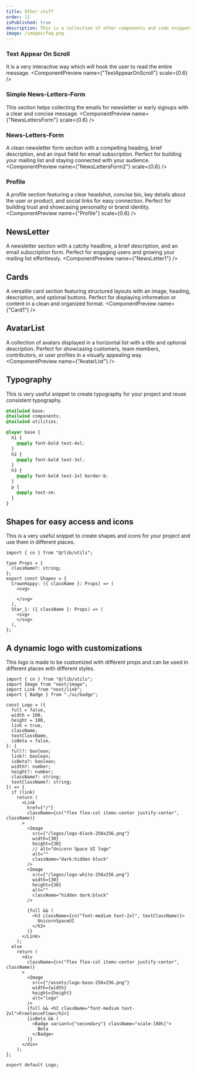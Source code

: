 ```yaml
---
title: Other stuff
order: 11
isPublished: true
description: This is a collection of other components and code snippets that are very useful in your project.
image: /images/faq.png
---
```


### Text Appear On Scroll
It is a very interactive way which will hook the user to read the entire message.
<ComponentPreview name={"TextAppearOnScroll"} scale={0.6} />

### Simple News-Letters-Form
This section helps collecting the emails for newsletter or early signups with a clear and concise message.
<ComponentPreview name={"NewsLettersForm"} scale={0.6} />

### News-Letters-Form
A clean newsletter form section with a compelling heading, brief description, and an input field for email subscription. Perfect for building your mailing list and staying connected with your audience.
<ComponentPreview name={"NewsLettersForm2"} scale={0.6} />

### Profile
A profile section featuring a clear headshot, concise bio, key details about the user or product, and social links for easy connection. Perfect for building trust and showcasing personality or brand identity.
<ComponentPreview name={"Profile"} scale={0.6} />

## NewsLetter
A newsletter section with a catchy headline, a brief description, and an email subscription form. Perfect for engaging users and growing your mailing list effortlessly.
<ComponentPreview name={"NewsLetter1"} />

## Cards
A versatile card section featuring structured layouts with an image, heading, description, and optional buttons. Perfect for displaying information or content in a clean and organized format.
<ComponentPreview name={"Card1"} />

## AvatarList
A collection of avatars displayed in a horizontal list with a title and optional description. Perfect for showcasing customers, team members, contributors, or user profiles in a visually appealing way.
<ComponentPreview name={"AvatarList"} />

## Typography

This is very useful snippet to create typography for your project and reuse consistent typography.

```css:typography.css
@tailwind base;
@tailwind components;
@tailwind utilities;

@layer base {
  h1 {
    @apply font-bold text-4xl;
  }
  h2 {
    @apply font-bold text-3xl;
  }
  h3 {
    @apply font-bold text-2xl border-b;
  }
  p {
    @apply text-sm;
  }
}

```

## Shapes for easy access and icons
This is a very useful snippet to create shapes and icons for your project and use them in different places.

```tsx:/components/shapes.tsx
import { cn } from "@/lib/utils";

type Props = {
  className?: string;
};
export const Shapes = {
  CrownHappy: ({ className }: Props) => (
    <svg>

    </svg>
  ),
  Star_1: ({ className }: Props) => (
    <svg>
    </svg>
  ),
};

```

## A dynamic logo with customizations
This logo is made to be customized with different props and can be used in different places with different styles.

```tsx:/components/logo.tsx
import { cn } from "@/lib/utils";
import Image from "next/image";
import Link from "next/link";
import { Badge } from "./ui/badge";

const Logo = ({
  full = false,
  width = 100,
  height = 100,
  link = true,
  className,
  textClassName,
  isBeta = false,
}: {
  full?: boolean;
  link?: boolean;
  isBeta?: boolean;
  width?: number;
  height?: number;
  className?: string;
  textClassName?: string;
}) => {
  if (link)
    return (
      <Link
        href={"/"}
        className={cn("flex flex-col items-center justify-center", className)}
      >
        <Image
          src={"/logos/logo-black-256x256.png"}
          width={30}
          height={30}
          // alt="Unicorn Space UI logo"
          alt=""
          className="dark:hidden block"
        />
        <Image
          src={"/logos/logo-white-256x256.png"}
          width={30}
          height={30}
          alt=""
          className="hidden dark:block"
        />

        {full && (
          <h3 className={cn("font-medium text-2xl", textClassName)}>
            UnicornSpaceUI
          </h3>
        )}
      </Link>
    );
  else
    return (
      <div
        className={cn("flex flex-col items-center justify-center", className)}
      >
        <Image
          src={"/assets/logo-base-256x256.png"}
          width={width}
          height={height}
          alt="logo"
        />
        {full && <h2 className="font-medium text-2xl">FreelanceFlow</h2>}
        {isBeta && (
          <Badge variant={"secondary"} className="scale-[80%]">
            Beta
          </Badge>
        )}
      </div>
    );
};

export default Logo;

```

